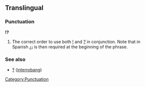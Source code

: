 ==Translingual==
===Punctuation===
'''!?'''

# The correct order to use both [[!]] and [[?]] in conjunction.  Note that in Spanish ¿¡ is then required at the beginning of the phrase.

===See also===
*[[‽]] ([[interrobang]])

[[Category:Punctuation]]